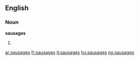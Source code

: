 ==English==

===Noun===
'''sausages'''

# {{plural of|[[sausage]]}}

[[ar:sausages]]
[[fr:sausages]]
[[it:sausages]]
[[hu:sausages]]
[[no:sausages]]